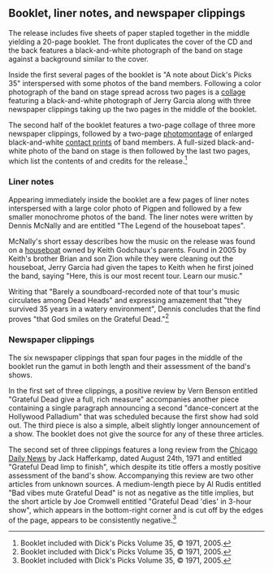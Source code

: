 
==Booklet, liner notes, and newspaper clippings==

The release includes five sheets of paper stapled together in the middle yielding a 20-page booklet.  The front duplicates the cover of the CD and the back features a black-and-white photograph of the band on stage against a background similar to the cover.

Inside the first several pages of the booklet is "A note about Dick's Picks 35" interspersed with some photos of the band members.  Following a color photograph of the band on stage spread across two pages is a [[collage]] featuring a black-and-white photograph of Jerry Garcia along with three newspaper clippings taking up the two pages in the middle of the booklet.

The second half of the booklet features a two-page collage of three more newspaper clippings, followed by a two-page [[photomontage]] of enlarged black-and-white [[Contact print|contact prints]] of band members.  A full-sized black-and-white photo of the band on stage is then followed by the last two pages, which list the contents of and credits for the release.<ref>Booklet included with Dick's Picks Volume 35, &copy; 1971, 2005.</ref>

===Liner notes===

Appearing immediately inside the booklet are a few pages of liner notes interspersed with a large color photo of Pigpen and followed by a few smaller monochrome photos of the band.  The liner notes were written by Dennis McNally and are entitled "The Legend of the houseboat tapes".

McNally's short essay describes how the music on the release was found on a [[houseboat]] owned by Keith Godchaux's parents.  Found in 2005 by Keith's brother Brian and son Zion while they were cleaning out the houseboat, Jerry Garcia had given the tapes to Keith when he first joined the band, saying "Here, this is our most recent tour.  Learn our music."

Writing that "Barely a soundboard-recorded note of that tour's music circulates among Dead Heads" and expressing amazement that "they survived 35 years in a watery environment", Dennis concludes that the find proves "that God smiles on the Grateful Dead."<ref>Booklet included with Dick's Picks Volume 35, &copy; 1971, 2005.</ref>

===Newspaper clippings===

The six newspaper clippings that span four pages in the middle of the booklet run the gamut in both length and their assessment of the band's shows.

In the first set of three clippings, a positive review by Vern Benson entitled "Grateful Dead give a full, rich measure" accompanies another piece containing a single paragraph announcing a second "dance-concert at the Hollywood Palladium" that was scheduled because the first show had sold out.  The third piece is also a simple, albeit slightly longer announcement of a show.  The booklet does not give the source for any of these three articles.

The second set of three clippings features a long review from the [[Chicago Daily News]] by Jack Hafferkamp, dated August 24th, 1971 and entitled "Grateful Dead limp to finish", which despite its title offers a mostly positive assessment of the band's show.  Accompanying this review are two other articles from unknown sources.  A medium-length piece by Al Rudis entitled "Bad vibes mute Grateful Dead" is not as negative as the title implies, but the short article by Joe Cromwell entitled "Grateful Dead 'dies' in 3-hour show", which appears in the bottom-right corner and is cut off by the edges of the page, appears to be consistently negative.<ref>Booklet included with Dick's Picks Volume 35, &copy; 1971, 2005.</ref>

